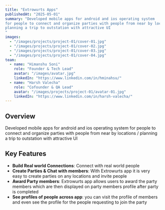 ---
title: "Extrowurts Apps"
publishedAt: "2025-05-01"
summary: "Developed mobile apps for android and ios operating system 
for people to connect and organize parties with people from near by locations /
planning a trip to outstation with attractive UI 
"
images:
  - "/images/projects/project-01/cover-01.jpg"
  - "/images/projects/project-01/cover-02.jpg"
  - "/images/projects/project-01/cover-03.jpg"
  - "/images/projects/project-01/cover-04.jpg"
team:
  - name: "Himanshu Soni"
    role: "Founder & Tech Lead"
    avatar: "/images/avatar.jpg"
    linkedIn: "https://www.linkedin.com/in/hminahsu/"
  - name: "Harsh Valecha"
    role: "Cofounder & QA Lead"
    avatar: "/images/projects/project-01/avatar-01.jpg"
    linkedIn: "https://www.linkedin.com/in/harsh-valecha/"
---

## Overview

Developed mobile apps for android and ios operating system 
for people to connect and organize parties with people from near by locations /
planning a trip to outstation with attractive UI

## Key Features

- **Build Real world Connections**: Connect with real world people
- **Create Parties & Chat with members**: With Extrowurts app it is very easy to create parties on any locations and invite people
- **Award Party members**: Extrowurts app allows users to award the party members which are then displayed on party members profile after party is completed
- **See profiles of people across app**: you can visit the profile of members and even see the profile for the people requesting to join the party

